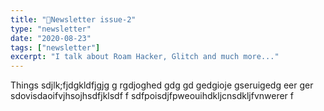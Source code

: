 ```yaml
---
title: "📧Newsletter issue-2"
type: "newsletter"
date: "2020-08-23"
tags: ["newsletter"]
excerpt: "I talk about Roam Hacker, Glitch and much more..."
---
```


Things
sdjlk;fjdgkldfjgjg
g
rgdjoghed
gdg
gd
gedgioje
gseruigedg
eer
ger
sdovisdaoifvjhsojhsdfjklsdf
f
sdfpoisdjfpweouihdkljcnsdkljfvnwerer
f

